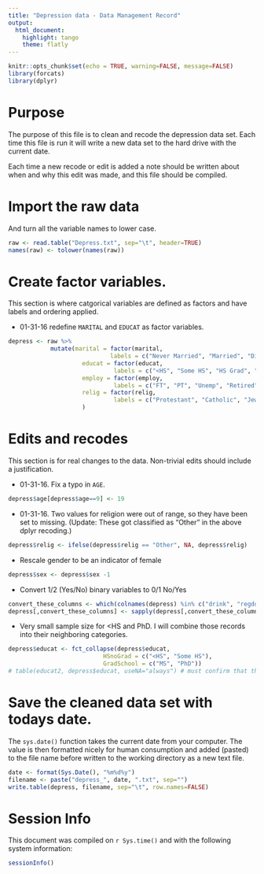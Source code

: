 ```yaml
---
title: "Depression data - Data Management Record"
output: 
  html_document: 
    highlight: tango
    theme: flatly
---
```


```r
knitr::opts_chunk$set(echo = TRUE, warning=FALSE, message=FALSE)
library(forcats)
library(dplyr)
```

# Purpose
The purpose of this file is to clean and recode the depression data set. Each time this file is run it will write a new data set to the hard drive with the current date. 

Each time a new recode or edit is added a note should be written about when and why this edit was made, and this file should be compiled. 

# Import the raw data
And turn all the variable names to lower case. 
```r
raw <- read.table("Depress.txt", sep="\t", header=TRUE) 
names(raw) <- tolower(names(raw))
```


# Create factor variables. 
This section is where catgorical variables are defined as factors and have labels and ordering applied. 

* 01-31-16 redefine `MARITAL` and `EDUCAT` as factor variables. 
```r
depress <- raw %>% 
            mutate(marital = factor(marital, 
                             labels = c("Never Married", "Married", "Divorced", "Separated", "Widowed")), 
                     educat = factor(educat, 
                              labels = c("<HS", "Some HS", "HS Grad", "Some college", "BS", "MS", "PhD")), 
                     employ = factor(employ, 
                              labels = c("FT", "PT", "Unemp", "Retired", "Houseperson", "In School", "Other")), 
                     relig = factor(relig, 
                              labels = c("Protestant", "Catholic", "Jewish", "None", "Other"))
                     )
```


# Edits and recodes
This section is for real changes to the data. Non-trivial edits should include a justification. 

* 01-31-16. Fix a typo in `AGE`.
```r
depress$age[depress$age==9] <- 19
```

* 01-31-16. Two values for religion were out of range, so they have been set to missing. 
(Update: These got classified as "Other" in the above dplyr recoding.)
```r
depress$relig <- ifelse(depress$relig == "Other", NA, depress$relig)
```

* Rescale gender to be an indicator of female
```r
depress$sex <- depress$sex -1 
```

* Convert 1/2 (Yes/No) binary variables to 0/1 No/Yes
```r
convert_these_columns <- which(colnames(depress) %in% c("drink", "regdoc", "treat"))
depress[,convert_these_columns] <- sapply(depress[,convert_these_columns], function(x){x <- ifelse(x==2, 0, x)})
```


* Very small sample size for <HS and PhD. I will combine those records into their neighboring categories. 
```r
depress$educat <- fct_collapse(depress$educat, 
                           HSnoGrad = c("<HS", "Some HS"), 
                           GradSchool = c("MS", "PhD"))
# table(educat2, depress$educat, useNA="always") # must confirm that the recode went correctly before overwriting the variable.
```


# Save the cleaned data set with todays date. 
The `sys.date()` function takes the current date from your computer. The value is then formatted nicely for human consumption and added (pasted) to the file name before written to the working directory as a new text file. 

```r
date <- format(Sys.Date(), "%m%d%y")
filename <- paste("depress_", date, ".txt", sep="")
write.table(depress, filename, sep="\t", row.names=FALSE)
```

 
# Session Info
This document was compiled on `r Sys.time()` and with the following system information:
```r
sessionInfo()
```
